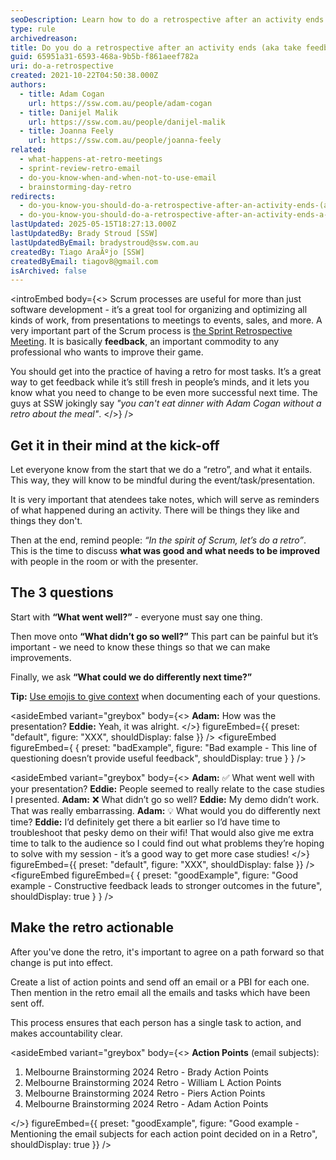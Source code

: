 ```yaml
---
seoDescription: Learn how to do a retrospective after an activity ends and gather valuable feedback from team members.
type: rule
archivedreason:
title: Do you do a retrospective after an activity ends (aka take feedback)?
guid: 65951a31-6593-468a-9b5b-f861aeef782a
uri: do-a-retrospective
created: 2021-10-22T04:50:38.000Z
authors:
  - title: Adam Cogan
    url: https://ssw.com.au/people/adam-cogan
  - title: Danijel Malik
    url: https://ssw.com.au/people/danijel-malik
  - title: Joanna Feely
    url: https://ssw.com.au/people/joanna-feely
related:
  - what-happens-at-retro-meetings
  - sprint-review-retro-email
  - do-you-know-when-and-when-not-to-use-email
  - brainstorming-day-retro
redirects:
  - do-you-know-you-should-do-a-retrospective-after-an-activity-ends-(a-k-a-feedback)
  - do-you-know-you-should-do-a-retrospective-after-an-activity-ends-a-k-a-feedback
lastUpdated: 2025-05-15T18:27:13.000Z
lastUpdatedBy: Brady Stroud [SSW]
lastUpdatedByEmail: bradystroud@ssw.com.au
createdBy: Tiago AraÃºjo [SSW]
createdByEmail: tiagov8@gmail.com
isArchived: false
---
```


<introEmbed
  body={<>
Scrum processes are useful for more than just software development - it’s a great tool for organizing and optimizing all kinds of work, from presentations to meetings to events, sales, and more. A very important part of the Scrum process is [the Sprint Retrospective Meeting](/what-happens-at-retro-meetings). It is basically **feedback**, an important commodity to any professional who wants to improve their game.

You should get into the practice of having a retro for most tasks. It’s a great way to get feedback while it’s still fresh in people’s minds, and it lets you know what you need to change to be even more successful next time. The guys at SSW jokingly say _"you can't eat dinner with Adam Cogan without a retro about the meal"_.
  </>}
/>
## Get it in their mind at the kick-off

Let everyone know from the start that we do a “retro”, and what it entails. This way, they will know to be mindful during the event/task/presentation.

It is very important that atendees take notes, which will serve as reminders of what happened during an activity. There will be things they like and things they don't.

Then at the end, remind people: _“In the spirit of Scrum, let’s do a retro”_. This is the time to discuss **what was good and what needs to be improved** with people in the room or with the presenter.

## The 3 questions

Start with **“What went well?”** - everyone must say one thing.

Then move onto **“What didn’t go so well?”** This part can be painful but it’s important - we need to know these things so that we can make improvements.

Finally, we ask **“What could we do differently next time?”**

**Tip:** [Use emojis to give context](use-emojis) when documenting each of your questions.

<asideEmbed
  variant="greybox"
  body={<>
    **Adam:** How was the presentation?
**Eddie:** Yeah, it was alright.
  </>}
  figureEmbed={{
    preset: "default",
    figure: "XXX",
    shouldDisplay: false
  }}
/>
<figureEmbed figureEmbed={ {
  preset: "badExample",
  figure: "Bad example - This line of questioning doesn’t provide useful feedback",
  shouldDisplay: true
} } />


<asideEmbed
  variant="greybox"
  body={<>
    **Adam:** ✅ What went well with your presentation?
**Eddie:** People seemed to really relate to the case studies I presented.
**Adam:** ❌ What didn’t go so well?
**Eddie:** My demo didn’t work. That was really embarrassing.
**Adam:** 💡 What would you do differently next time?
**Eddie:** I’d definitely get there a bit earlier so I’d have time to troubleshoot that pesky demo on their wifi! That would also give me extra time to talk to the audience so I could find out what problems they’re hoping to solve with my session - it’s a good way to get more case studies!
  </>}
  figureEmbed={{
    preset: "default",
    figure: "XXX",
    shouldDisplay: false
  }}
/>
<figureEmbed figureEmbed={ {
  preset: "goodExample",
  figure: "Good example - Constructive feedback leads to stronger outcomes in the future",
  shouldDisplay: true
} } />


## Make the retro actionable

After you've done the retro, it's important to agree on a path forward so that change is put into effect.

Create a list of action points and send off an email or a PBI for each one. Then mention in the retro email all the emails and tasks which have been sent off.

This process ensures that each person has a single task to action, and makes accountability clear.

<asideEmbed
  variant="greybox"
  body={<>
    **Action Points** (email subjects):

1. Melbourne Brainstorming 2024 Retro - Brady Action Points
2. Melbourne Brainstorming 2024 Retro - William L Action Points
3. Melbourne Brainstorming 2024 Retro - Piers Action Points
4. Melbourne Brainstorming 2024 Retro - Adam Action Points

  </>}
  figureEmbed={{
    preset: "goodExample",
    figure: "Good example - Mentioning the email subjects for each action point decided on in a Retro",
    shouldDisplay: true
  }}
/>
